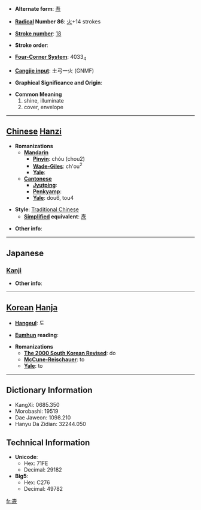 * '''Alternate form''': [[焘]]

* '''[[Wiktionary:Chinese radical index| Radical]] Number 86''': [[Wiktionary:Chinese radical index 火|火]]+14 strokes

* '''[[Wiktionary:Chinese total strokes index|Stroke number]]''': [[Wiktionary:Chinese total strokes index 18|18]]

* '''Stroke order''': 

* '''[[Wiktionary:Chinese four corner index|Four-Corner System]]''': 4033<sub>4</sub>

* '''[[Wiktionary:Chinese Cangjie index|Cangjie input]]''': 土弓一火 (GNMF)

* '''Graphical Significance and Origin''': 

* '''Common Meaning'''
*#shine, illuminate
*# cover, envelope


----

== [[Chinese]] [[Hanzi]] ==

* '''Romanizations'''
** '''[[Mandarin]]'''
*** '''[[Pinyin]]''': chóu (chou2)
*** '''[[Wade-Giles]]''': ch'ou<sup>2</sup>
*** '''[[Yale]]''': 
** '''[[Cantonese]]'''
*** '''[[Jyutping]]''':
*** '''[[Penkyamp]]''': 
*** '''[[Yale]]''': dou6, tou4

* '''Style''': [[Traditional Chinese]] 
** '''[[Simplified Chinese|Simplified]] equivalent''': [[焘]]

* '''Other info''': 

----

==Japanese==
===[[Kanji]]===
{{kanji|on readings=[[とう]] (tō), [[どう]] (dō), [[ちゅう]] (chū), [[じゅ]] (ju)|kun readings=[[てらす]] (terasu)}}

* '''Other info''':  

----

== [[Korean]] [[Hanja]] ==

* '''[[Hangeul]]''': 도

* '''[[Eumhun]] reading''': 

* '''Romanizations'''
** '''[[The 2000 South Korean Revised Romanization|The 2000 South Korean Revised]]''': do
** '''[[McCune-Reischauer]]''': to
** '''[[Yale]]''': to

----

== Dictionary Information ==

* KangXi: 0685.350
* Morobashi: 19519
* Dae Jaweon: 1098.210
* Hanyu Da Zidian: 32244.050

== Technical Information ==

* '''Unicode''':
** Hex: 71FE
** Decimal: 29182
* '''Big5''':
** Hex: C276
** Decimal: 49782

[[fr:燾]]